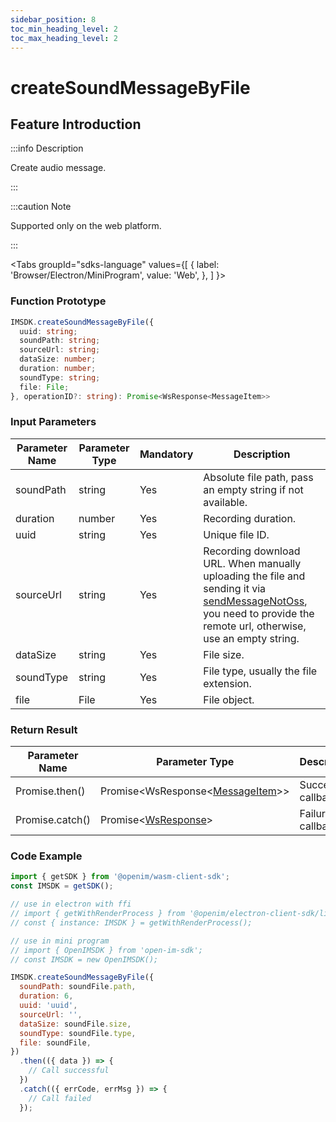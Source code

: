 ```yaml
---
sidebar_position: 8
toc_min_heading_level: 2
toc_max_heading_level: 2
---
```


# createSoundMessageByFile

## Feature Introduction

:::info Description

Create audio message.

:::

:::caution Note

Supported only on the web platform.

:::

<Tabs
groupId="sdks-language"
values={[
{ label: 'Browser/Electron/MiniProgram', value: 'Web', },
]
}>

<TabItem value="Web">

### Function Prototype

```ts showLineNumbers
IMSDK.createSoundMessageByFile({
  uuid: string;
  soundPath: string;
  sourceUrl: string;
  dataSize: number;
  duration: number;
  soundType: string;
  file: File;
}, operationID?: string): Promise<WsResponse<MessageItem>>
```

### Input Parameters

| Parameter Name | Parameter Type | Mandatory | Description                                                                                                                                                           |
| -------------- | -------------- | -------- | --------------------------------------------------------------------------------------------------------------------------------------------------------------------- |
| soundPath      | string        | Yes      | Absolute file path, pass an empty string if not available.                                                                                                           |
| duration       | number        | Yes      | Recording duration.                                                                                                                                                   |
| uuid           | string        | Yes      | Unique file ID.                                                                                                                                                       |
| sourceUrl      | string        | Yes      | Recording download URL. When manually uploading the file and sending it via [sendMessageNotOss](/api/message/sendMessageNotOss.mdx), you need to provide the remote url, otherwise, use an empty string. |
| dataSize       | string        | Yes      | File size.                                                                                                                                                           |
| soundType      | string        | Yes      | File type, usually the file extension.                                                                                                                               |
| file           | File          | Yes      | File object.                                                                                                                                                         |

### Return Result

| Parameter Name | Parameter Type                                                                      | Description       |
| -------------- | ----------------------------------------------------------------------------------- | ----------------- |
| Promise.then() | Promise<WsResponse<[MessageItem](/class/message/messageInfo.mdx)>\> | Success callback  |
| Promise.catch() | Promise<[WsResponse](/class/response.mdx)\>                                | Failure callback  |

### Code Example

```js showLineNumbers
import { getSDK } from '@openim/wasm-client-sdk';
const IMSDK = getSDK();

// use in electron with ffi
// import { getWithRenderProcess } from '@openim/electron-client-sdk/lib/render';
// const { instance: IMSDK } = getWithRenderProcess();

// use in mini program
// import { OpenIMSDK } from 'open-im-sdk';
// const IMSDK = new OpenIMSDK();

IMSDK.createSoundMessageByFile({
  soundPath: soundFile.path,
  duration: 6,
  uuid: 'uuid',
  sourceUrl: '',
  dataSize: soundFile.size,
  soundType: soundFile.type,
  file: soundFile,
})
  .then(({ data }) => {
    // Call successful
  })
  .catch(({ errCode, errMsg }) => {
    // Call failed
  });
```

</TabItem>
</Tabs>